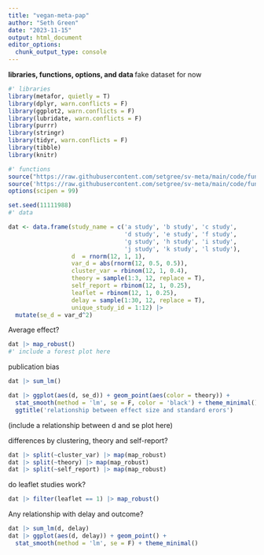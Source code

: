 ```yaml
---
title: "vegan-meta-pap"
author: "Seth Green"
date: "2023-11-15"
output: html_document
editor_options: 
  chunk_output_type: console
---
```


**libraries, functions, options, and data **
fake dataset for now
```r

#' libraries
library(metafor, quietly = T)
library(dplyr, warn.conflicts = F)
library(ggplot2, warn.conflicts = F)
library(lubridate, warn.conflicts = F)
library(purrr)
library(stringr)
library(tidyr, warn.conflicts = F)
library(tibble)
library(knitr)

#' functions
source("https://raw.githubusercontent.com/setgree/sv-meta/main/code/functions/map_robust.R")
source('https://raw.githubusercontent.com/setgree/sv-meta/main/code/functions/sum_lm.R')
options(scipen = 99)

set.seed(11111988)
#' data

dat <- data.frame(study_name = c('a study', 'b study', 'c study',
                                 'd study', 'e study', 'f study', 
                                 'g study', 'h study', 'i study', 
                                 'j study', 'k study', 'l study'),
                  d  = rnorm(12, 1, 1),
                  var_d = abs(rnorm(12, 0.5, 0.5)),
                  cluster_var = rbinom(12, 1, 0.4),
                  theory = sample(1:3, 12, replace = T),
                  self_report = rbinom(12, 1, 0.25),
                  leaflet = rbinom(12, 1, 0.25),
                  delay = sample(1:30, 12, replace = T),
                  unique_study_id = 1:12) |> 
  mutate(se_d = var_d^2)

```

Average effect?

```r
dat |> map_robust()
#' include a forest plot here
```


publication bias
```r
dat |> sum_lm()

dat |> ggplot(aes(d, se_d)) + geom_point(aes(color = theory)) + 
  stat_smooth(method = 'lm', se = F, color = 'black') + theme_minimal() +
  ggtitle('relationship between effect size and standard erors')
```
(include a relationship between d and se plot here)

differences by clustering, theory and self-report? 

```r
dat |> split(~cluster_var) |> map(map_robust)
dat |> split(~theory) |> map(map_robust)
dat |> split(~self_report) |> map(map_robust)
```

do leaflet studies work? 

```r
dat |> filter(leaflet == 1) |> map_robust()

```

Any relationship with delay and outcome?
```r
dat |> sum_lm(d, delay)
dat |> ggplot(aes(d, delay)) + geom_point() + 
  stat_smooth(method = 'lm', se = F) + theme_minimal()
```